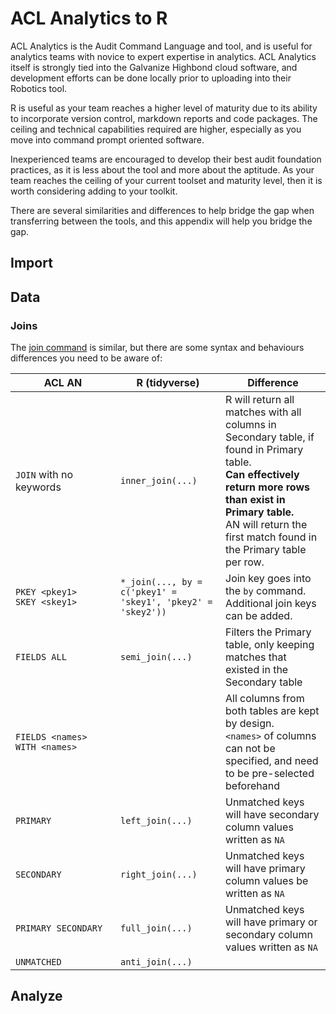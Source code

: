#  ACL Analytics to R

ACL Analytics is the Audit Command Language and tool, and is useful for analytics teams with novice to expert expertise in analytics. ACL Analytics itself is strongly tied into the Galvanize Highbond cloud software, and development efforts can be done locally prior to uploading into their Robotics tool.

R is useful as your team reaches a higher level of maturity due to its ability to incorporate version control, markdown reports and code packages. The ceiling and technical capabilities required are higher, especially as you move into command prompt oriented software.

Inexperienced teams are encouraged to develop their best audit foundation practices, as it is less about the tool and more about the aptitude. As your team reaches the ceiling of your current toolset and maturity level, then it is worth considering adding to your toolkit. 

There are several similarities and differences to help bridge the gap when transferring between the tools, and this appendix will help you bridge the gap.

## Import

## Data

### Joins

The [join command](https://help.highbond.com/helpdocs/analytics/142/scripting-guide/en-us/Content/lang_ref/commands/r_join.htm) is similar, but there are some syntax and behaviours differences you need to be aware of:

| ACL AN | R (tidyverse) | Difference |
| --- | --- | --- |
| `JOIN` with no keywords   | `inner_join(...)`  | R will return all matches with all columns in Secondary table, if found in Primary table. <br>**Can effectively return more rows than exist in Primary table.**<br> AN will return the first match found in the Primary table per row. |
| `PKEY <pkey1>` <br> `SKEY <skey1>` | `*_join(..., by = c('pkey1' = 'skey1', 'pkey2' = 'skey2'))` | Join key goes into the `by` command. Additional join keys can be added.
| `FIELDS ALL` | `semi_join(...)` | Filters the Primary table, only keeping matches that existed in the Secondary table | 
| `FIELDS <names>` <br> `WITH <names>` | | All columns from both tables are kept by design. <br> `<names>` of columns can not be specified, and need to be pre-selected beforehand |
| `PRIMARY`         | `left_join(...)`                           | Unmatched keys will have secondary column values written as `NA` |
| `SECONDARY`       | `right_join(...)`                          | Unmatched keys will have primary column values be written as `NA` |
| `PRIMARY SECONDARY` | `full_join(...)` | Unmatched keys will have primary or secondary column values written as `NA` | 
| `UNMATCHED`       | `anti_join(...)`                           |  |

## Analyze

